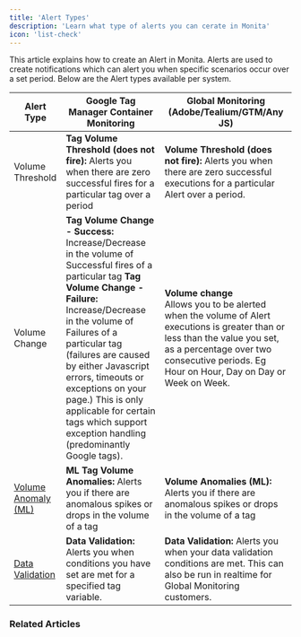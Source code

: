 ```yaml
---
title: 'Alert Types'
description: 'Learn what type of alerts you can cerate in Monita'
icon: 'list-check'
---
```

This article explains how to create an Alert in Monita. Alerts are used to create notifications which can alert you when specific scenarios occur over a set period. Below are the Alert types available per system.

|Alert Type|Google Tag Manager Container Monitoring|Global Monitoring (Adobe/Tealium/GTM/Any JS)|
|-|-|-|
|Volume Threshold|**Tag Volume Threshold (does not fire):** Alerts you when there are zero successful fires for a particular tag over a period|**Volume Threshold (does not fire):** Alerts you when there are zero successful executions for a particular Alert over a period.|
|Volume Change| **Tag Volume Change - Success:**<br/>Increase/Decrease in the volume of Successful fires of a particular tag **Tag Volume Change - Failure:**<br/>Increase/Decrease in the volume of Failures of a particular tag (failures are caused by either Javascript errors, timeouts or exceptions on your page.) This is only applicable for certain tags which support exception handling (predominantly Google tags).| **Volume change**<br/>Allows you to be alerted when the volume of Alert executions is greater than or less than the value you set, as a percentage over two consecutive periods. Eg Hour on Hour, Day on Day or Week on Week.|
|[Volume Anomaly (ML)](/alerting/volume-anomalies-alert.mdx)|**ML Tag Volume Anomalies:** Alerts you if there are anomalous spikes or drops in the volume of a tag|**Volume Anomalies (ML):** Alerts you if there are anomalous spikes or drops in the volume of a tag|
|[Data Validation](/alerting/data-validation-alert-realtime.mdx)|**Data Validation:** Alerts you when conditions you have set are met for a specified tag variable.|**Data Validation:** Alerts you when your data validation conditions are met. This can also be run in realtime for Global Monitoring customers.|


### Related Articles